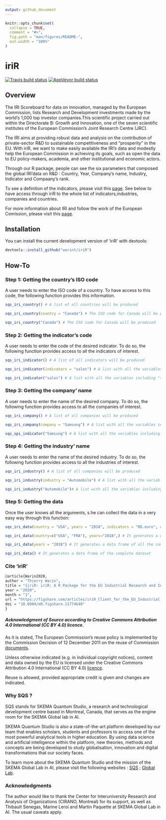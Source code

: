 ```yaml
---
output: github_document
---
```


<!-- README.md is generated from README.Rmd. Please edit that file -->

```r
knitr::opts_chunk$set(
  collapse = TRUE,
  comment = "#>",
  fig.path = "man/figures/README-",
  out.width = "100%"
)
```

# iriR


<!-- badges: start -->
[![Travis build status](https://travis-ci.org/warint/iriR.svg?branch=master)](https://travis-ci.org/warint/iriR)
[![AppVeyor build status](https://ci.appveyor.com/api/projects/status/github/warint/iriR?branch=master&svg=true)](https://ci.appveyor.com/project/warint/iriR)
<!-- badges: end -->

## Overview

The IRI Scoreboard for data on innovation, managed by the European Commission, lists Research and Development investments made by the world’s 1,000 top investor companies.This scientific project carried out within the Directorate B: Growth and Innovation, one of the seven scientific institutes of the European Commission's Joint Research Centre (JRC).

The IRI aims at providing robust data and analysis on the contribution of private-sector R&D to sustainable competitiveness and "prosperity" in the EU.  With iriR, we want to make easily available the IRI's data and modestly help the European Commission in achieving its goals, such as open the data to EU policy-makers, academia, and other institutional and economic actors.

Through our R package, people can see the six parameters that composed the global IRI'data on R&D : Country, Year, Company's name, Industry, Indicator and Compaany's rank.

To see a definition of the indicators, please visit this [page](https://iri.jrc.ec.europa.eu/sites/default/files/2019-12/SB2019_Final_18Dec2019_0.pdf). See below to have access through iriR to the whole list of indicators,industries, companies and countries.

For more information about IRI and follow the work of the European Comission, please visit this [page](https://iri.jrc.ec.europa.eu/home/).

## Installation



You can install the current development version of 'iriR' with devtools:

```r
devtools::install_github("warint/iriR")
```


## How-To

### Step 1: Getting the country's ISO code

A user needs to enter the ISO code of a country. To have access to this code, the following function provides this information.

```r
sqs_iri_country() # A list of all countries will be produced

sqs_iri_country(country = "Canada") # The ISO code for Canada will be produced

sqs_iri_country("Canada") # The ISO code for Canada will be produced
```

### Step 2: Getting the indicator's code

A user needs to enter the code of the desired indicator. To do so, the following function provides access to all the indicators of interest.

```r
sqs_iri_indicator() # A list of all indicators will be produced

sqs_iri_indicator(indicators = "sales") # A list with all the variables including "sales" will be produced

sqs_iri_indicator("sales") # A list with all the variables including "sales" will be produced
```

### Step 3: Getting the company' name

A user needs to enter the name of the desired company. To do so, the following function provides access to all the companies of interest.

```r
sqs_iri_company() # A list of all companies will be produced

sqs_iri_company(company = "Samsung") # A list with all the variables including "Samsung" will be produced

sqs_spi_indicator("Samsung") # A list with all the variables including "Samsung" will be produced
```

### Step 4: Getting the industry' name

A user needs to enter the name of the desired industry. To do so, the following function provides access to all the industries of interest.


```r
sqs_iri_industry() # A list of all companies will be produced

sqs_iri_industry(industry = "Automobile") # A list with all the variables including "Automobile" will be produced

sqs_iri_industry("Automobile")# A list with all the variables including "Automobile" will be produced
```



### Step 5: Getting the data

Once the user knows all the arguments, s.he can collect the data in a very easy way through this function:

```r
sqs_iri_data(country = "USA", years = "2018", indicators = "RD.euro", company = "FORD MOTOR", industry = "Automobiles & Parts", rank = 14)  # It generates a data frame of the overall IRI data for American company "FORD MOTOR" in 2018.

sqs_iri_data(country=c("USA", "FRA"), years="2018",) # It generates a data frame of all the companies data from all the industries for the USA and France in 2018.

sqs_iri_data(years = "2018") # It generates a data frame of all the companies data for from all the industries for all the countries in 2018.

sqs_iri_data() # It generates a data frame of the complete dataset
```


### Cite 'iriR'

```r
@article{Warin2020,
author = "Thierry Warin",
title = "{iriR: iriR: A R Package for the EU Industrial Research and Industry Scoreboard}",
year = "2020",
month = "1",
url = "https://figshare.com/articles/iriR_Client_for_the_EU_Industrial_Research_and_Industry_Scoreboard/11774640",
doi = "10.6084/m9.figshare.11774640"
}
```




##### Acknowledgment of Source according to Creative Commons Attribution 4.0 International (CC BY 4.0) licence.

As it is stated, The European Commission's reuse policy is implemented by the Commission Decision of 12 December 2011 on the reuse of Commission [documents](https://eur-lex.europa.eu/legal-content/EN/TXT/?uri=CELEX:32011D0833).

Unless otherwise indicated (e.g. in individual copyright notices), content and data owned by the EU is licensed under the Creative Commons Attribution 4.0 International (CC BY 4.0) [licence](https://creativecommons.org/licenses/by/4.0/). 

Reuse is allowed, provided appropriate credit is given and changes are indicated.

### Why SQS ?

SQS stands for SKEMA Quantum Studio, a research and technological development centre based in Montreal, Canada, that serves as the engine room for the SKEMA Global lab in AI.

SKEMA Quantum Studio is also a state-of-the-art platform developed by our team that enables scholars, students and professors to access one of the most powerful analytical tools in higher education. By using data science and artificial intelligence within the platform, new theories, methods and concepts are being developed to study globalisation, innovation and digital transformations that our society faces.

To learn more about the SKEMA Quantum Studio and the mission of the SKEMA Global Lab in AI, please visit the following websites : [SQS]( https://quantumstudio.skemagloballab.io) ; [Global Lab](https://skemagloballab.io/).

### Acknowledgments

The author would like to thank the Center for Interuniversity Research and Analysis of Organizations (CIRANO, Montreal) for its support, as well as Thibault Senegas, Marine Leroi and Martin Paquette at SKEMA Global Lab in AI. The usual caveats apply.
